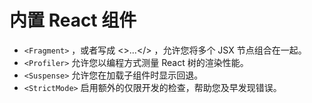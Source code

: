 # 内置 React 组件

- `<Fragment>` ，或者写成 <>...</> ，允许您将多个 JSX 节点组合在一起。
- `<Profiler>` 允许您以编程方式测量 React 树的渲染性能。
- `<Suspense>` 允许您在加载子组件时显示回退。
- `<StrictMode>` 启用额外的仅限开发的检查，帮助您及早发现错误。